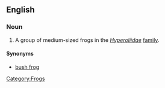 ==English==
{{wikipedia|Hyperoliidae}}
=== Noun ===
{{en-noun|sg=[[sedge]] [[frog]]}}

# A group of medium-sized frogs in the ''[[Hyperoliidae]]'' [[family]].

====Synonyms====
*[[bush frog]]
[[Category:Frogs]]